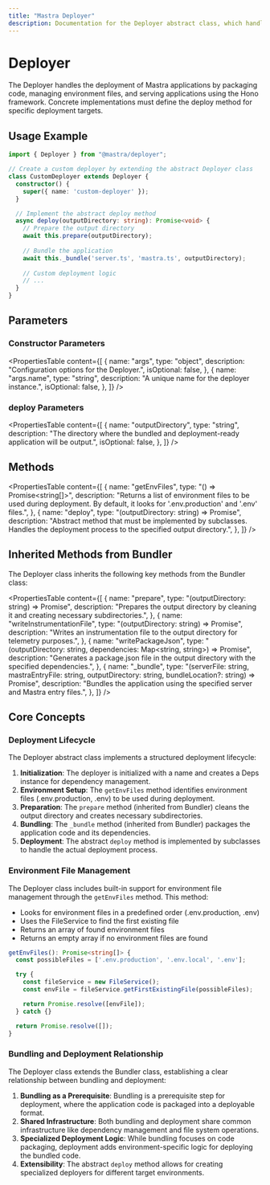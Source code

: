 ```yaml
---
title: "Mastra Deployer"
description: Documentation for the Deployer abstract class, which handles packaging and deployment of Mastra applications.
---
```


# Deployer

The Deployer handles the deployment of Mastra applications by packaging code, managing environment files, and serving applications using the Hono framework. Concrete implementations must define the deploy method for specific deployment targets.

## Usage Example

```typescript
import { Deployer } from "@mastra/deployer";

// Create a custom deployer by extending the abstract Deployer class
class CustomDeployer extends Deployer {
  constructor() {
    super({ name: 'custom-deployer' });
  }

  // Implement the abstract deploy method
  async deploy(outputDirectory: string): Promise<void> {
    // Prepare the output directory
    await this.prepare(outputDirectory);
    
    // Bundle the application
    await this._bundle('server.ts', 'mastra.ts', outputDirectory);
    
    // Custom deployment logic
    // ...
  }
}
```

## Parameters

### Constructor Parameters

<PropertiesTable
  content={[
    {
      name: "args",
      type: "object",
      description: "Configuration options for the Deployer.",
      isOptional: false,
    },
    {
      name: "args.name",
      type: "string",
      description: "A unique name for the deployer instance.",
      isOptional: false,
    },
  ]}
/>

### deploy Parameters

<PropertiesTable
  content={[
    {
      name: "outputDirectory",
      type: "string",
      description: "The directory where the bundled and deployment-ready application will be output.",
      isOptional: false,
    },
  ]}
/>

## Methods

<PropertiesTable
  content={[
    {
      name: "getEnvFiles",
      type: "() => Promise<string[]>",
      description: "Returns a list of environment files to be used during deployment. By default, it looks for '.env.production' and '.env' files.",
    },
    {
      name: "deploy",
      type: "(outputDirectory: string) => Promise<void>",
      description: "Abstract method that must be implemented by subclasses. Handles the deployment process to the specified output directory.",
    },
  ]}
/>

## Inherited Methods from Bundler

The Deployer class inherits the following key methods from the Bundler class:

<PropertiesTable
  content={[
    {
      name: "prepare",
      type: "(outputDirectory: string) => Promise<void>",
      description: "Prepares the output directory by cleaning it and creating necessary subdirectories.",
    },
    {
      name: "writeInstrumentationFile",
      type: "(outputDirectory: string) => Promise<void>",
      description: "Writes an instrumentation file to the output directory for telemetry purposes.",
    },
    {
      name: "writePackageJson",
      type: "(outputDirectory: string, dependencies: Map<string, string>) => Promise<void>",
      description: "Generates a package.json file in the output directory with the specified dependencies.",
    },
    {
      name: "_bundle",
      type: "(serverFile: string, mastraEntryFile: string, outputDirectory: string, bundleLocation?: string) => Promise<void>",
      description: "Bundles the application using the specified server and Mastra entry files.",
    },
  ]}
/>

## Core Concepts

### Deployment Lifecycle

The Deployer abstract class implements a structured deployment lifecycle:

1. **Initialization**: The deployer is initialized with a name and creates a Deps instance for dependency management.
2. **Environment Setup**: The `getEnvFiles` method identifies environment files (.env.production, .env) to be used during deployment.
3. **Preparation**: The `prepare` method (inherited from Bundler) cleans the output directory and creates necessary subdirectories.
4. **Bundling**: The `_bundle` method (inherited from Bundler) packages the application code and its dependencies.
5. **Deployment**: The abstract `deploy` method is implemented by subclasses to handle the actual deployment process.

### Environment File Management

The Deployer class includes built-in support for environment file management through the `getEnvFiles` method. This method:

- Looks for environment files in a predefined order (.env.production, .env)
- Uses the FileService to find the first existing file
- Returns an array of found environment files
- Returns an empty array if no environment files are found

```typescript
getEnvFiles(): Promise<string[]> {
  const possibleFiles = ['.env.production', '.env.local', '.env'];

  try {
    const fileService = new FileService();
    const envFile = fileService.getFirstExistingFile(possibleFiles);

    return Promise.resolve([envFile]);
  } catch {}

  return Promise.resolve([]);
}
```

### Bundling and Deployment Relationship

The Deployer class extends the Bundler class, establishing a clear relationship between bundling and deployment:

1. **Bundling as a Prerequisite**: Bundling is a prerequisite step for deployment, where the application code is packaged into a deployable format.
2. **Shared Infrastructure**: Both bundling and deployment share common infrastructure like dependency management and file system operations.
3. **Specialized Deployment Logic**: While bundling focuses on code packaging, deployment adds environment-specific logic for deploying the bundled code.
4. **Extensibility**: The abstract `deploy` method allows for creating specialized deployers for different target environments.

